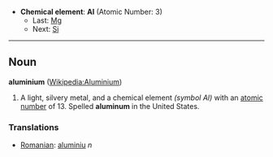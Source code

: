 *'''Chemical element''': '''Al''' (Atomic Number: 3)
**Last: [[Magnesium|Mg]]
**Next: [[Silicon|Si]]
----
== Noun ==
'''aluminium''' ([[en:Aluminium|Wikipedia:Aluminium]])

# A light, silvery metal, and a chemical element ''(symbol Al)'' with an [[atomic number]] of 13.  Spelled '''aluminum''' in the United States.

===Translations===
*[[Romanian]]: [[aluminiu]] ''n''